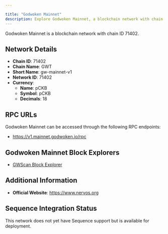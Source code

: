 ```yaml
---

title: "Godwoken Mainnet"
description: Explore Godwoken Mainnet, a blockchain network with chain ID 71402. Learn about its native currency, pCKB, and how to interact with the network.
---
```




Godwoken Mainnet is a blockchain network with chain ID 71402.

## Network Details

- **Chain ID**: 71402
- **Chain Name**: GWT
- **Short Name**: gw-mainnet-v1
- **Network ID**: 71402
- **Currency**: 
  - **Name**: pCKB
  - **Symbol**: pCKB
  - **Decimals**: 18

## RPC URLs

Godwoken Mainnet can be accessed through the following RPC endpoints:

- https://v1.mainnet.godwoken.io/rpc

## Godwoken Mainnet Block Explorers

- [GWScan Block Explorer](https://v1.gwscan.com)

## Additional Information

- **Official Website**: https://www.nervos.org

## Sequence Integration Status

This network does not yet have Sequence support but is available for deployment.
